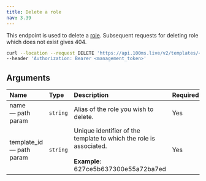 ```yaml
---
title: Delete a role
nav: 3.39
---
```


This endpoint is used to delete a [role](/server-side/v2/api-reference/policy/create-template-via-api#roles-object). Subsequent requests for deleting role which does not exist gives 404.

<DeleteRequest title="https://api.100ms.live/v2/templates/<template_id>/roles/<role_name>" />
<Request id="req-0">

```bash
curl --location --request DELETE 'https://api.100ms.live/v2/templates/<template_id>/roles/<role_name>' \
--header 'Authorization: Bearer <management_token>'
```

</Request>

<ResponseBox id="res-0" status="204 No Content"></ResponseBox>

## Arguments

| Name                           | Type     | Description                                                                                                        | Required |
| :----------------------------- | :------- | :----------------------------------------------------------------------------------------------------------------- | :------- |
| name <br/> — path param        | `string` | Alias of the role you wish to delete.                                                                              | Yes      |
| template_id <br/> — path param | `string` | Unique identifier of the template to which the role is associated. <br/><br/>**Example**: 627ce5b637300e55a72ba7ed | Yes      |
